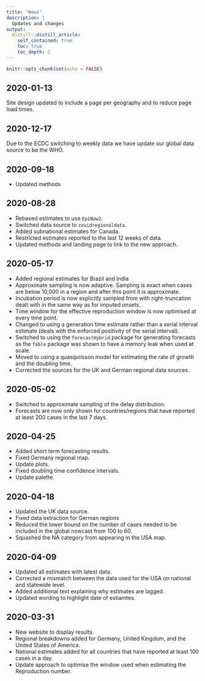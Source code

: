 ```yaml
---
title: "News"
description: |
  Updates and changes
output:
  distill::distill_article:
    self_contained: true
    toc: true
    toc_depth: 2
---
```


```r
knitr::opts_chunk$set(echo = FALSE)
```

## 2020-01-13
 
Site design updated to include a page per geography and to reduce page load times. 

## 2020-12-17

Due to the ECDC switching to weekly data we have update our global data source to be the WHO.

## 2020-09-18 

* Updated methods

## 2020-08-28

* Rebased estimates to use `EpiNow2`.
* Switched data source to `covidregionaldata`.
* Added subnational estimates for Canada.
* Restricted estimates reported to the last 12 weeks of data.
* Updated methods and landing page to link to the new approach.

## 2020-05-17

* Added regional estimates for Brazil and India
* Approximate sampling is now adaptive. Sampling is exact when cases are below 10,000 in a region and after this point it is approximate.
* Incubation period is now explicitly sampled from with right-truncation dealt with in the same way as for imputed onsets. 
* Time window for the effective reproduction window is now optimised at every time point.
* Changed to using a generation time estimate rather than a serial interval estimate (deals with the enforced positivity of the serial interval). 
* Switched to using the `forecastHybrid` package for generating forecasts as the `fable` package was shown to have a memory leak when used at scale. 
* Moved to using a quasipoisson model for estimating the rate of growth and the doubling time.
* Corrected the sources for the UK and German regional data sources.
    
## 2020-05-02

* Switched to approximate sampling of the delay distribution.
* Forecasts are now only shown for countries/regions that have reported at least 200 cases in the last 7 days. 

## 2020-04-25 

* Added short term forecasting results.
* Fixed Germany regional map.
* Update plots.
* Fixed doubling time confidence intervals.
* Update palette.

## 2020-04-18

* Updated the UK data source.
* Fixed data extraction for German regions
* Reduced the lower bound on the number of cases needed to be included in the global nowcast from 100 to 60. 
* Squashed the NA category from appearing in the USA map.

## 2020-04-09

* Updated all estimates with latest data.
* Corrected a mismatch between the data used for the USA on national and statewide level. 
* Added additional text explaining why estimates are lagged.
* Updated wording to highlight date of estiamtes.

## 2020-03-31

* New website to display results.
* Regional breakdowns added for Germany, United Kingdom, and the United States of America.
* National estimates added for all countries that have reported at least 100 cases in a day.
* Update approach to optimise the window used when estimating the Reproduction number.